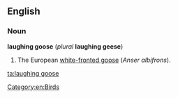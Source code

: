 ==English==

===Noun===

'''laughing goose''' (''plural'' '''laughing geese''')

# The European [[white-fronted goose]] (''Anser albifrons'').

[[Category:en:Birds]]

[[ta:laughing goose]]